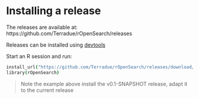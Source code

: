 # Installing a release

The releases are available at: https://github.com/Terradue/rOpenSearch/releases

Releases can be installed using [devtools](http://www.rstudio.com/products/rpackages/devtools/)

Start an R session and run:

```coffee
install_url("https://github.com/Terradue/rOpenSearch/releases/download/v0.1-SNAPSHOT/rOpenSearch_0.1.0.tar.gz")
library(rOpenSearch)
```

> Note the example above install the v0.1-SNAPSHOT release, adapt it to the current release
